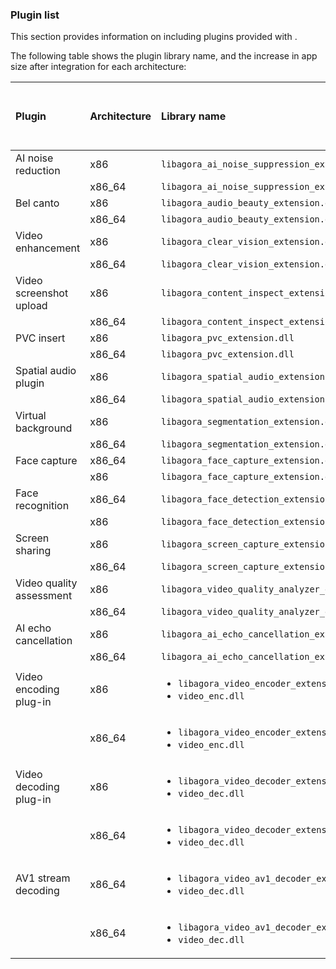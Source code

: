 
<PlatformWrapper platform="windows">

### Plugin list

This section provides information on including plugins provided with <Vg k="VSDK" />.

The following table shows the plugin library name, and the increase in app size after integration for each architecture:

| Plugin | Architecture	| Library name | Increase in app after integration (KB) |
|:---|:---|:---------|---:|
| AI noise reduction | x86 | `libagora_ai_noise_suppression_extension.dll` | 2954 |
| | x86_64 | `libagora_ai_noise_suppression_extension.dll` | 3091 |
| Bel canto| x86 | `libagora_audio_beauty_extension.dll` | 1498 |
| | x86_64 | `libagora_audio_beauty_extension.dll` | 1583 |
| Video enhancement |  x86 | `libagora_clear_vision_extension.dll` | 1065 |
| | x86_64 | `libagora_clear_vision_extension.dll` | 1174 |
| Video screenshot upload| x86 | `libagora_content_inspect_extension.dll` | 1367 |
| | x86_64 | `libagora_content_inspect_extension.dll` | 1520 |
| PVC insert | x86 | `libagora_pvc_extension.dll` | 814 |
| |x86_64 | `libagora_pvc_extension.dll` | 974 |
| Spatial audio plugin| x86 | `libagora_spatial_audio_extension.dll` | 4153 |
| | x86_64 | `libagora_spatial_audio_extension.dll` | 4209 |
| Virtual background | x86 | `libagora_segmentation_extension.dll` | 3242 |
| | x86_64 | `libagora_segmentation_extension.dll` | 3570 |
| Face capture | x86_64 | `libagora_face_capture_extension.dll` | 2724 |
| | x86 | `libagora_face_capture_extension.dll` | 2335 |
| Face recognition | x86_64 | `libagora_face_detection_extension.dll` | 1038 |
| | x86 | `libagora_face_detection_extension.dll` | 847 |
| Screen sharing | x86 | `libagora_screen_capture_extension.dll` | 420 |
| | x86_64 | `libagora_screen_capture_extension.dll` | 482 |
| Video quality assessment | x86 | `libagora_video_quality_analyzer_extension.dll` | 869 |
| | x86_64 | `libagora_video_quality_analyzer_extension.dll` | 1037 |
| AI echo cancellation | x86 | `libagora_ai_echo_cancellation_extension.dll` | 3784 |
| | x86_64 | `libagora_ai_echo_cancellation_extension.dll` | 3956 |
| Video encoding plug-in| x86  | <ul><li>`libagora_video_encoder_extension.dll`</li><li>`video_enc.dll`</li></ul> | 3121 |
| | x86_64 | <ul><li>`libagora_video_encoder_extension.dll`</li><li>`video_enc.dll`</li></ul> | 3649 |
| Video decoding plug-in | x86  | <ul><li>`libagora_video_decoder_extension.dll`</li><li>`video_dec.dll`</li></ul> | 2069 |
| | x86_64 | <ul><li>`libagora_video_decoder_extension.dll`</li><li>`video_dec.dll`</li></ul> | 2447 |
| AV1 stream decoding| x86_64 | <ul><li>`libagora_video_av1_decoder_extension.xcframework`</li><li>`video_dec.dll`</li></ul> | 2560 |
| | x86_64 | <ul><li>`libagora_video_av1_decoder_extension.xcframework`</li><li>`video_dec.dll`</li></ul> | 2560 |

<Plugins />

</PlatformWrapper>